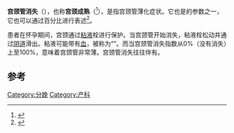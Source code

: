 '''宫颈管消失'''（{{lang-en|'''Cervical effacement'''}}），也称'''宫颈成熟'''（{{lang-en|'''cervical ripening'''}}<ref>{{Cite web |url=http://www.americanpregnancy.org/labornbirth/effacement.html |title=American Pregnancy Association on effacement |access-date=2017-01-15 |archive-url=https://web.archive.org/web/20140705113607/http://americanpregnancy.org/labornbirth/effacement.html |archive-date=2014-07-05 |dead-url=yes }}</ref>），是指宫颈管薄化症状。它也是{{le|比效普评分|Bishop score}}的参数之一，它也可以通过百分比进行表述<ref name="pmid2047066">{{cite journal |vauthors=Holcomb WL, Smeltzer JS |title=Cervical effacement: variation in belief among clinicians |journal=Obstet Gynecol |volume=78 |issue=1 |pages=43–5 |date=July 1991 |pmid=2047066 |doi= |url=https://archive.org/details/sim_obstetrics-and-gynecology_1991-07_78_1/page/43}}</ref>。

患者在怀孕期间，宫颈通过[[粘液|粘液]]栓进行保护。当宫颈管开始消失，粘液栓松动并通过[[阴道|阴道]]滑出。粘液可能带有[[血|血]]，被称为“{{le|见红|bloody show}}”。而当宫颈管消失指数从0%（没有消失）上至100%，意味着宫颈管非常薄。宫颈管消失往往伴有{{le|宫颈扩张|cervical dilation}}。

==参考==
{{reflist}}
{{Pregnancy}}

[[Category:分娩|Category:分娩]]
[[Category:产科|Category:产科]]